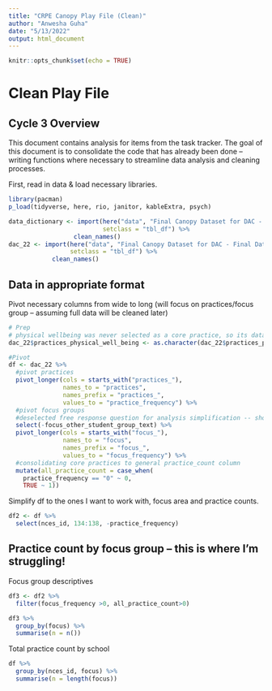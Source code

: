 ```yaml
---
title: "CRPE Canopy Play File (Clean)"
author: "Anwesha Guha"
date: "5/13/2022"
output: html_document
---
```


```r
knitr::opts_chunk$set(echo = TRUE)
```

# Clean Play File

## Cycle 3 Overview

This document contains analysis for items from the task tracker. The goal of this document is to consolidate the code that has already been done -- writing functions where necessary to streamline data analysis and cleaning processes.

First, read in data & load necessary libraries.

```r
library(pacman)
p_load(tidyverse, here, rio, janitor, kableExtra, psych)
```

```r
data_dictionary <- import(here("data", "Final Canopy Dataset for DAC - Data dictionary.csv"), 
                          setclass = "tbl_df") %>% 
                  clean_names()
dac_22 <- import(here("data", "Final Canopy Dataset for DAC - Final Data 3_22.csv"),
                 setclass = "tbl_df") %>% 
            clean_names()
```


## Data in appropriate format

Pivot necessary columns from wide to long (will focus on practices/focus group -- assuming full data will be cleaned later)
```r
# Prep
# physical wellbeing was never selected as a core practice, so its data type is different from the others. converting it to the other data types for the sake of pivoting
dac_22$practices_physical_well_being <- as.character(dac_22$practices_physical_well_being)

#Pivot
df <- dac_22 %>%
  #pivot practices
  pivot_longer(cols = starts_with("practices_"),
               names_to = "practices",
               names_prefix = "practices_",
               values_to = "practice_frequency") %>% 
  #pivot focus groups
  #deselected free response question for analysis simplification -- should be revisited prior to any publication
  select(-focus_other_student_group_text) %>% 
  pivot_longer(cols = starts_with("focus_"),
               names_to = "focus",
               names_prefix = "focus_",
               values_to = "focus_frequency") %>% 
  #consolidating core practices to general practice_count column
  mutate(all_practice_count = case_when(
    practice_frequency == "0" ~ 0,
    TRUE ~ 1))
```

Simplify df to the ones I want to work with, focus area and practice counts.
```r
df2 <- df %>% 
  select(nces_id, 134:138, -practice_frequency)
```

## Practice count by focus group -- this is where I'm struggling!

Focus group descriptives
```r
df3 <- df2 %>% 
  filter(focus_frequency >0, all_practice_count>0)
```

```r
df3 %>% 
  group_by(focus) %>% 
  summarise(n = n())
```

Total practice count by school
```r
df %>% 
  group_by(nces_id, focus) %>% 
  summarise(n = length(focus))
```


